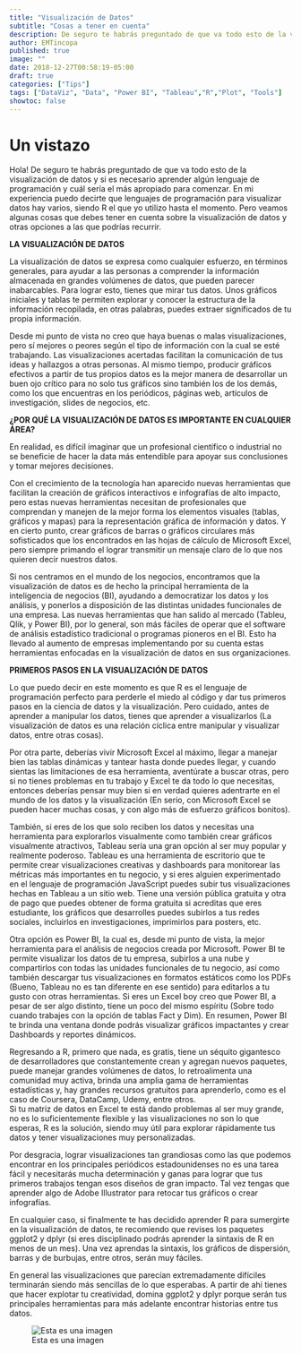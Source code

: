 ```yaml
---
title: "Visualización de Datos"
subtitle: "Cosas a tener en cuenta"
description: De seguro te habrás preguntado de que va todo esto de la visualización de datos y si es necesario aprender algún lenguaje de programación y cuál sería el más apropiado para comenzar. Pero aún hay algunas cosas que debes tener en cuenta antes de emprender ese viaje.
author: EMTincopa
published: true
image: ""
date: 2018-12-27T00:58:19-05:00
draft: true
categories: ["Tips"]
tags: ["DataViz", "Data", "Power BI", "Tableau","R","Plot", "Tools"]
showtoc: false
---
```


# Un vistazo

Hola! 
De seguro te habrás preguntado de que va todo esto de la visualización de datos y si es necesario aprender algún lenguaje de programación y cuál sería el más apropiado para comenzar. En mi experiencia puedo decirte que lenguajes de programación para visualizar datos hay varios, siendo R el que yo utilizo hasta el momento. Pero veamos algunas cosas que debes tener en cuenta sobre la visualización de datos y otras opciones a las que podrías recurrir.

**LA VISUALIZACIÓN DE DATOS**

La visualización de datos se expresa como cualquier esfuerzo, en términos generales, para ayudar a las personas a comprender la información almacenada en grandes volúmenes de datos, que pueden parecer inabarcables. Para lograr esto, tienes que mirar tus datos. Unos gráficos iniciales y tablas te permiten explorar y conocer la estructura de la información recopilada, en otras palabras, puedes extraer significados de tu propia información.

Desde mi punto de vista no creo que haya buenas o malas visualizaciones, pero sí mejores o peores según el tipo de información con la cual se esté trabajando. Las visualizaciones acertadas facilitan la comunicación de tus ideas y hallazgos a otras personas. Al mismo tiempo, producir gráficos efectivos a partir de tus propios datos es la mejor manera de desarrollar un buen ojo crítico para no solo tus gráficos sino también los de los demás, como los que encuentras en los periódicos, páginas web, artículos de investigación, slides de negocios, etc.

**¿POR QUÉ LA VISUALIZACIÓN DE DATOS ES IMPORTANTE EN CUALQUIER ÁREA?**

En realidad, es difícil imaginar que un profesional científico o industrial no se beneficie de hacer la data más entendible para apoyar sus conclusiones y tomar mejores decisiones.

Con el crecimiento de la tecnología han aparecido nuevas herramientas que facilitan la creación de gráficos interactivos e infografías de alto impacto, pero estas nuevas herramientas necesitan de profesionales que comprendan y manejen de la mejor forma los elementos visuales (tablas, gráficos y mapas) para la representación gráfica de información y datos. Y en cierto punto, crear gráficos de barras o gráficos circulares más sofisticados que los encontrados en las hojas de cálculo de Microsoft Excel, pero siempre primando el lograr transmitir un mensaje claro de lo que nos quieren decir nuestros datos.

Si nos centramos en el mundo de los negocios, encontramos que la visualización de datos es de hecho la principal herramienta de la inteligencia de negocios (BI), ayudando a democratizar los datos y los análisis, y ponerlos a disposición de las distintas unidades funcionales de una empresa. Las nuevas herramientas que han salido al mercado (Tableu, Qlik, y Power BI), por lo general, son más fáciles de operar que el software de análisis estadístico tradicional o programas pioneros en el BI. Esto ha llevado al aumento de empresas implementando por su cuenta estas herramientas enfocadas en la visualización de datos en sus organizaciones.

**PRIMEROS PASOS EN LA VISUALIZACIÓN DE DATOS**

Lo que puedo decir en este momento es que R es el lenguaje de programación perfecto para perderle el miedo al código y dar tus primeros pasos en la ciencia de datos y la visualización. Pero cuidado, antes de aprender a manipular los datos, tienes que aprender a visualizarlos (La visualización de datos es una relación cíclica entre manipular y visualizar datos, entre otras cosas).

Por otra parte, deberías vivir Microsoft Excel al máximo, llegar a manejar bien las tablas dinámicas y tantear hasta donde puedes llegar, y cuando sientas las limitaciones de esa herramienta, aventúrate a buscar otras, pero si no tienes problemas en tu trabajo y Excel te da todo lo que necesitas, entonces deberías pensar muy bien si en verdad quieres adentrarte en el mundo de los datos y la visualización (En serio, con Microsoft Excel se pueden hacer muchas cosas, y con algo más de esfuerzo gráficos bonitos). 

También, si eres de los que solo reciben los datos y necesitas una herramienta para explorarlos visualmente como también crear gráficos visualmente atractivos, Tableau sería una gran opción al ser muy popular y realmente poderoso. Tableau es una herramienta de escritorio que te permite crear visualizaciones creativas y dashboards para monitorear las métricas más importantes en tu negocio, y si eres alguien experimentado en el lenguaje de programación JavaScript puedes subir tus visualizaciones hechas en Tableau a un sitio web. Tiene una versión pública gratuita y otra de pago que puedes obtener de forma gratuita si acreditas que eres estudiante, los gráficos que desarrolles puedes subirlos a tus redes sociales, incluirlos en investigaciones, imprimirlos para posters, etc. 

Otra opción es Power BI, la cual es, desde mi punto de vista, la mejor herramienta para el análisis de negocios creada por Microsoft. Power BI te permite visualizar los datos de tu empresa, subirlos a una nube y compartirlos con todas las unidades funcionales de tu negocio, así como también descargar tus visualizaciones en formatos estáticos como los PDFs (Bueno, Tableau no es tan diferente en ese sentido) para editarlos a tu gusto con otras herramientas. Si eres un Excel boy creo que Power BI, a pesar de ser algo distinto, tiene un poco del mismo espíritu (Sobre todo cuando trabajes con la opción de tablas Fact y Dim). En resumen, Power BI te brinda una ventana donde podrás visualizar gráficos impactantes y crear Dashboards y reportes dinámicos. 

Regresando a R, primero que nada, es gratis, tiene un séquito gigantesco de desarrolladores que constantemente crean y agregan nuevos paquetes, puede manejar grandes volúmenes de datos, lo retroalimenta una comunidad muy activa, brinda una amplia gama de herramientas estadísticas y, hay grandes recursos gratuitos para aprenderlo, como es el caso de Coursera, DataCamp, Udemy, entre otros.  
Si tu matriz de datos en Excel te está dando problemas al ser muy grande, no es lo suficientemente flexible y las visualizaciones no son lo que esperas, R es la solución, siendo muy útil para explorar rápidamente tus datos y tener visualizaciones muy personalizadas.

Por desgracia, lograr visualizaciones tan grandiosas como las que podemos encontrar en los principales periódicos estadounidenses no es una tarea fácil y necesitarás mucha determinación y ganas para lograr que tus primeros trabajos tengan esos diseños de gran impacto. Tal vez tengas que aprender algo de Adobe Illustrator para retocar tus gráficos o crear infografías.

En cualquier caso, si finalmente te has decidido aprender R para sumergirte en la visualización de datos, te recomiendo que revises los paquetes ggplot2 y dplyr (si eres disciplinado podrás aprender la sintaxis de R en menos de un mes). Una vez aprendas la sintaxis, los gráficos de dispersión, barras y de burbujas, entre otros, serán muy fáciles. 

En general las visualizaciones que parecían extremadamente difíciles terminarán siendo más sencillas de lo que esperabas. A partir de ahí tienes que hacer explotar tu creatividad, domina ggplot2 y dplyr porque serán tus principales herramientas para más adelante encontrar historias entre tus datos.




![Esta es una imagen](EMTincopa.github.io\img\ideashead.jpg)
